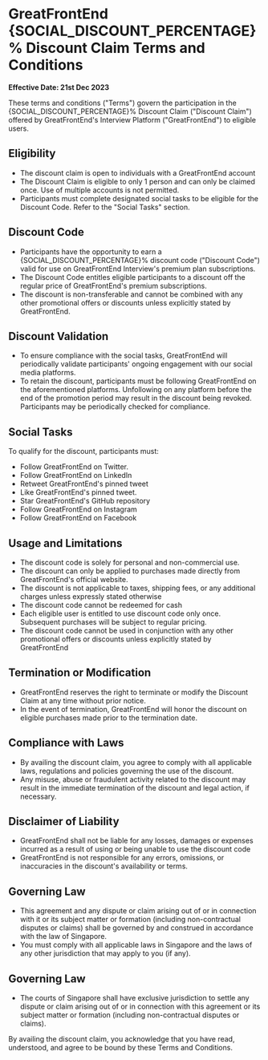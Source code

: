 
# GreatFrontEnd {SOCIAL_DISCOUNT_PERCENTAGE}% Discount Claim Terms and Conditions

**Effective Date: 21st Dec 2023**

These terms and conditions ("Terms") govern the participation in the {SOCIAL_DISCOUNT_PERCENTAGE}% Discount Claim ("Discount Claim") offered by GreatFrontEnd's Interview Platform ("GreatFrontEnd") to eligible users.

## Eligibility

- The discount claim is open to individuals with a GreatFrontEnd account
- The Discount Claim is eligible to only 1 person and can only be claimed once. Use of multiple accounts is not permitted.
- Participants must complete designated social tasks to be eligible for the Discount Code. Refer to the "Social Tasks" section.

## Discount Code

- Participants have the opportunity to earn a {SOCIAL_DISCOUNT_PERCENTAGE}% discount code ("Discount Code") valid for use on GreatFrontEnd Interview's premium plan subscriptions.
- The Discount Code entitles eligible participants to a discount off the regular price of GreatFrontEnd's premium subscriptions.
- The discount is non-transferable and cannot be combined with any other promotional offers or discounts unless explicitly stated by GreatFrontEnd.

## Discount Validation

- To ensure compliance with the social tasks, GreatFrontEnd will periodically validate participants' ongoing engagement with our social media platforms.
- To retain the discount, participants must be following GreatFrontEnd on the aforementioned platforms. Unfollowing on any platform before the end of the promotion period may result in the discount being revoked. Participants may be periodically checked for compliance.

## Social Tasks

To qualify for the discount, participants must:

- Follow GreatFrontEnd on Twitter.
- Follow GreatFrontEnd on LinkedIn
- Retweet GreatFrontEnd's pinned tweet
- Like GreatFrontEnd's pinned tweet.
- Star GreatFrontEnd's GitHub repository
- Follow GreatFrontEnd on Instagram
- Follow GreatFrontEnd on Facebook

## Usage and Limitations

- The discount code is solely for personal and non-commercial use.
- The discount can only be applied to purchases made directly from GreatFrontEnd's official website.
- The discount is not applicable to taxes, shipping fees, or any additional charges unless expressly stated otherwise
- The discount code cannot be redeemed for cash
- Each eligible user is entitled to use discount code only once. Subsequent purchases will be subject to regular pricing.
- The discount code cannot be used in conjunction with any other promotional offers or discounts unless explicitly stated by GreatFrontEnd

## Termination or Modification

- GreatFrontEnd reserves the right to terminate or modify the Discount Claim at any time without prior notice.
- In the event of termination, GreatFrontEnd will honor the discount on eligible purchases made prior to the termination date.

## Compliance with Laws

- By availing the discount claim, you agree to comply with all applicable laws, regulations and policies governing the use of the discount.
- Any misuse, abuse or fraudulent activity related to the discount may result in the immediate termination of the discount and legal action, if necessary.

## Disclaimer of Liability

- GreatFrontEnd shall not be liable for any losses, damages or expenses incurred as a result of using or being unable to use the discount code
- GreatFrontEnd is not responsible for any errors, omissions, or inaccuracies in the discount's availability or terms.

## Governing Law

- This agreement and any dispute or claim arising out of or in connection with it or its subject matter or formation (including non-contractual disputes or claims) shall be governed by and construed in accordance with the law of Singapore.
- You must comply with all applicable laws in Singapore and the laws of any other jurisdiction that may apply to you (if any).

## Governing Law

- The courts of Singapore shall have exclusive jurisdiction to settle any dispute or claim arising out of or in connection with this agreement or its subject matter or formation (including non-contractual disputes or claims).

By availing the discount claim, you acknowledge that you have read, understood, and agree to be bound by these Terms and Conditions.
